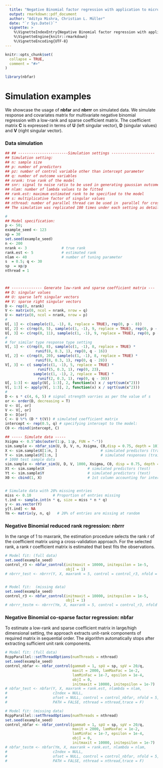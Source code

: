 ```yaml
---
  title: "Negative Binomial factor regression with application to microbiome data analysis"
  output: rmarkdown::pdf_document
  author: "Aditya Mishra, Christian L. Müller"
  date: "`r Sys.Date()`"
  vignette: >
    %\VignetteIndexEntry{Negative Binomial factor regression with application to microbiome data analysis}
    %\VignetteEngine{knitr::rmarkdown}
    %\VignetteEncoding{UTF-8}
---
```




```r
knitr::opts_chunk$set(
  collapse = TRUE,
  comment = "#>"
)
```



```r
library(nbfar)
```

# Simulation examples 

We showcase the usage of **nbfar** and  **nbrrr** on simulated data. We simulate response and covariates matrix for multivariate negative binomial regression with a low-rank and sparse coefficient matrix. The coefficient matrix **C** is expressed in terms of **U** (left singular vector), **D** (singular values) and **V** (right singular vector).

### Data simulation

```r
## ## -----------------------Simulation settings --------------------
## Simulation setting:
## n: sample size
## p: number of predictors
## pz: number of control variable other than intercept parameter
## q: number of outcome variables
## nrank: true rank of the model
## snr: signal to noise ratio to be used in generating gaussian outcome variables
## nlam: number of lambda values to be fitted
## rank.est: maximum estimated rank to be specified to the model
## s: multiplicative factor of singular values
## nthread: number of parallel thread can be used in  parallel for cross validation
## The simulation was replicated 100 times under each setting as detailed in the paper.

#
## Model specification:
p <- 50;
example_seed <- 123
xp = 30
set.seed(example_seed)
n <- 200
nrank <- 3                # true rank
rank.est <- 5             # estimated rank
nlam <- 40                # number of tuning parameter
s  = 0.5; q <- 30
sp  = xp/p
nthread = 1



## -------------- Generate low-rank and sparse coefficient matrix ---
## D: singular values
## U: sparse left singular vectors
## V: sparse right singular vectors
D <- rep(0, nrank)
V <- matrix(0, ncol = nrank, nrow = q)
U <- matrix(0, ncol = nrank, nrow = p)
#
U[, 1] <- c(sample(c(1, -1), 8, replace = TRUE), rep(0, p - 8))
U[, 2] <- c(rep(0, 5), sample(c(1, -1), 9, replace = TRUE), rep(0, p - 14))
U[, 3] <- c(rep(0, 11), sample(c(1, -1), 9, replace = TRUE), rep(0, p - 20))
#
# for similar type response type setting
V[, 1] <- c(rep(0, 8), sample(c(1, -1), 8, replace = TRUE) *
              runif(8, 0.3, 1), rep(0, q - 16))
V[, 2] <- c(rep(0, 20), sample(c(1, -1), 8, replace = TRUE) *
              runif(8, 0.3, 1), rep(0, q - 28))
V[, 3] <- c( sample(c(1, -1), 5, replace = TRUE) *
               runif(5, 0.3, 1), rep(0, 23),
             sample(c(1, -1), 2, replace = TRUE) *
               runif(2, 0.3, 1), rep(0, q - 30))
U[, 1:3] <- apply(U[, 1:3], 2, function(x) x / sqrt(sum(x^2)))
V[, 1:3] <- apply(V[, 1:3], 2, function(x) x / sqrt(sum(x^2)))
#
D <- s * c(4, 6, 5) # signal strength varries as per the value of s
or <- order(D, decreasing = T)
U <- U[, or]
V <- V[, or]
D <- D[or]
C <- U %*% (D * t(V)) # simulated coefficient matrix
intercept <- rep(0.5, q) # specifying intercept to the model:
C0 <- rbind(intercept, C)

## ----- Simulate data -----
Xsigma <- 0.5^abs(outer(1:p, 1:p, FUN = "-"))
sim.sample <- nbfar_sim(U, D, V, n, Xsigma, C0,disp = 0.75, depth = 10)  # Simulated sample
X <- sim.sample$X[1:n, ]                    # simulated predictors (training)
Y <- sim.sample$Y[1:n, ]                    # simulated responses (training)
# 1000 test sample data
sim.sample <- nbfar_sim(U, D, V, 1000, Xsigma, C0, disp = 0.75, depth = 10)
Xt <- sim.sample$X                    # simulated predictors (test)
Yt <- sim.sample$Y                    # simulated predictors (test)
X0 <- cbind(1, X)                     # 1st column accounting for intercept


# Simulate data with 20% missing entries
miss <- 0.10          # Proportion of entries missing
t.ind <- sample.int(n * q, size = miss * n * q)
y <- as.vector(Y)
y[t.ind] <- NA
Ym <- matrix(y, n, q)   # 20% of entries are missing at random
```


###  Negative Binomial reduced rank regression: **nbrrr** 

In the range of 1 to maxrank, the estimation procedure selects the rank r of the coefficient matrix using a cross-validation approach. For the selected rank, a rank r coefficient matrix is estimated that best fits the observations.

```r
# Model fit: (full data)
set.seed(example_seed)
control_r3 <- nbfar_control(initmaxit = 10000, initepsilon = 1e-5,
                            objI = 1)
# nbrrr_test <- nbrrr(Y, X, maxrank = 5, control = control_r3, nfold = 5, trace = F)


# Model fit:  (missing data)
set.seed(example_seed)
control_r3 <- nbfar_control(initmaxit = 10000, initepsilon = 1e-5,
                            objI = 1)
# nbrrr_testm <- nbrrr(Ym, X, maxrank = 5, control = control_r3, nfold = 5,trace = F)

```



###  Negative Binomial co-sparse factor regression: **nbfar** 


To estimate a low-rank and sparse coefficient matrix in large/high dimensional setting, the approach extracts unit-rank components of required matrix in sequential order. The algorithm automatically stops after extracting sufficient unit rank components.
 
 
```r
# Model fit: (full data)
RcppParallel::setThreadOptions(numThreads = nthread)
set.seed(example_seed)
control_nbfar <- nbfar_control(gamma0 = 1, spU = sp, spV = 20/q,
                               maxit = 2000, lamMaxFac = 1e-2,
                               lamMinFac = 1e-7, epsilon = 1e-4,
                               objI = 0,
                               initmaxit = 10000, initepsilon = 1e-7)
# nbfar_test <- nbfar(Y, X, maxrank = rank.est, nlambda = nlam,
#                     cIndex = NULL,
#                     ofset = NULL, control = control_nbfar, nfold = 5,
#                     PATH = FALSE, nthread = nthread,trace = F)

# Model fit: (missing data)
RcppParallel::setThreadOptions(numThreads = nthread)
set.seed(example_seed)
control_nbfar <- nbfar_control(gamma0 = 1, spU = sp, spV = 20/q,
                               maxit = 2000, lamMaxFac = 1e-2,
                               lamMinFac = 1e-7, epsilon = 1e-4,
                               objI = 0,
                               initmaxit = 10000, initepsilon = 1e-7)
# nbfar_testm <- nbfar(Ym, X, maxrank = rank.est, nlambda = nlam,
#                     cIndex = NULL,
#                     ofset = NULL, control = control_nbfar, nfold = 5,
#                     PATH = FALSE, nthread = nthread,trace = F)

```



